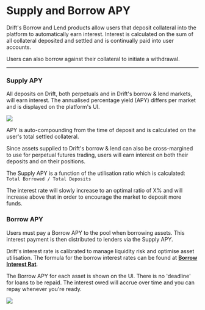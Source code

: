 # Supply and Borrow APY

Drift's Borrow and Lend products allow users that deposit collateral into the platform to automatically earn interest. Interest is calculated on the sum of all collateral deposited and settled and is continually paid into user accounts.  

Users can also borrow against their collateral to initiate a withdrawal.

---
### Supply APY  

All deposits on Drift, both perpetuals and in Drift's borrow & lend markets, will earn interest. The annualised percentage yield (APY) differs per market and is displayed on the platform's UI.  

![](public/assets/IjPTQ7BZXMIhgNOt8IhYf_image.png)

APY is auto-compounding from the time of deposit and is calculated on the user's total settled collateral.  

Since assets supplied to Drift's borrow & lend can also be cross-margined to use for perpetual futures trading, users will earn interest on both their deposits and on their positions.

The Supply APY is a function of the utilisation ratio which is calculated: `Total Borrowed / Total Deposits`

The interest rate will slowly increase to an optimal ratio of X% and will increase above that in order to encourage the market to deposit more funds.  

### Borrow APY

Users must pay a Borrow APY to the pool when borrowing assets. This interest payment is then distributed to lenders via the Supply APY.

Drift's interest rate is calibrated to manage liquidity risk and optimise asset utilisation. The formula for the borrow interest rates can be found at [**Borrow Interest Rat**](pages/lend-borrow/borrow-interest-rate.mdx).  

The Borrow APY for each asset is shown on the UI. There is no 'deadline' for loans to be repaid. The interest owed will accrue over time and you can repay whenever you're ready.  

![](public/assets/y_D7XVjmDvigSgXyl_n0e_image.png)